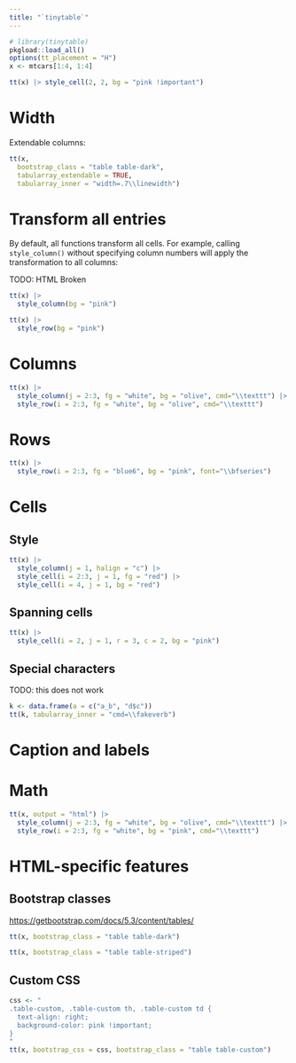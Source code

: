 ```yaml
---
title: "`tinytable`"
---
```


```r
# library(tinytable)
pkgload::load_all()
options(tt_placement = "H")
x <- mtcars[1:4, 1:4]
```

```r
tt(x) |> style_cell(2, 2, bg = "pink !important")
```


# Width

Extendable columns:

```r
tt(x,
  bootstrap_class = "table table-dark",
  tabularray_extendable = TRUE,
  tabularray_inner = "width=.7\\linewidth")
```

# Transform all entries

By default, all functions transform all cells. For example, calling `style_column()` without specifying column numbers will apply the transformation to all columns:

TODO: HTML Broken

```r
tt(x) |>
  style_column(bg = "pink")
```

```r
tt(x) |>
  style_row(bg = "pink")
```

# Columns

```r
tt(x) |>
  style_column(j = 2:3, fg = "white", bg = "olive", cmd="\\texttt") |>
  style_row(i = 2:3, fg = "white", bg = "olive", cmd="\\texttt")
```

# Rows

```r
tt(x) |>
  style_row(i = 2:3, fg = "blue6", bg = "pink", font="\\bfseries")
```

# Cells

## Style

```r
tt(x) |>
  style_column(j = 1, halign = "c") |>
  style_cell(i = 2:3, j = 1, fg = "red") |>
  style_cell(i = 4, j = 1, bg = "red")
```

## Spanning cells

```r
tt(x) |>
  style_cell(i = 2, j = 1, r = 3, c = 2, bg = "pink")
```

## Special characters

TODO: this does not work

```r
k <- data.frame(a = c("a_b", "d$c"))
tt(k, tabularray_inner = "cmd=\\fakeverb")
```


# Caption and labels

# Math

```r
tt(x, output = "html") |>
  style_column(j = 2:3, fg = "white", bg = "olive", cmd="\\texttt") |>
  style_row(i = 2:3, fg = "white", bg = "pink", cmd="\\texttt")
```

# HTML-specific features

## Bootstrap classes

<https://getbootstrap.com/docs/5.3/content/tables/>

```r
tt(x, bootstrap_class = "table table-dark")
```

```r
tt(x, bootstrap_class = "table table-striped")
```

## Custom CSS


```r
css <- "
.table-custom, .table-custom th, .table-custom td {
  text-align: right;
  background-color: pink !important;
}
"
tt(x, bootstrap_css = css, bootstrap_class = "table table-custom")
```

